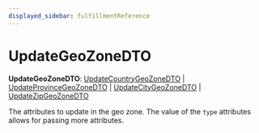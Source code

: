 ```yaml
---
displayed_sidebar: fulfillmentReference
---
```



# UpdateGeoZoneDTO

 **UpdateGeoZoneDTO**: [UpdateCountryGeoZoneDTO](../../interfaces/fulfillment.UpdateCountryGeoZoneDTO/page.mdx) \| [UpdateProvinceGeoZoneDTO](../../interfaces/fulfillment.UpdateProvinceGeoZoneDTO/page.mdx) \| [UpdateCityGeoZoneDTO](../../interfaces/fulfillment.UpdateCityGeoZoneDTO/page.mdx) \| [UpdateZipGeoZoneDTO](../../interfaces/fulfillment.UpdateZipGeoZoneDTO/page.mdx)

The attributes to update in the geo zone. The value of the `type` attributes allows for passing more attributes.
